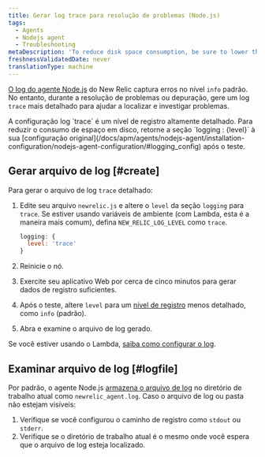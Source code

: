 ```yaml
---
title: Gerar log trace para resolução de problemas (Node.js)
tags:
  - Agents
  - Nodejs agent
  - Troubleshooting
metaDescription: 'To reduce disk space consumption, be sure to lower the ''trace'' log level after generating a troubleshooting log for your New Relic Node.js agent.'
freshnessValidatedDate: never
translationType: machine
---
```


[O log do agente Node.js](/docs/apm/agents/nodejs-agent/installation-configuration/nodejs-agent-configuration/#logging_config) do New Relic captura erros no nível `info` padrão. No entanto, durante a resolução de problemas ou depuração, gere um log `trace` mais detalhado para ajudar a localizar e investigar problemas.

<Callout variant="important">
  A configuração log `trace` é um nível de registro altamente detalhado. Para reduzir o consumo de espaço em disco, retorne a seção `logging : {level}` à sua [configuração original](/docs/apm/agents/nodejs-agent/installation-configuration/nodejs-agent-configuration/#logging_config) após o teste.
</Callout>

## Gerar arquivo de log [#create]

Para gerar o arquivo de log `trace` detalhado:

1. Edite seu arquivo `newrelic.js` e altere o `level` da seção `logging` para `trace`. Se estiver usando variáveis de ambiente (com Lambda, esta é a maneira mais comum), defina `NEW_RELIC_LOG_LEVEL` como `trace`.

   ```js
   logging: {
     level: 'trace'
   }
   ```

2. Reinicie o nó.

3. Exercite seu aplicativo Web por cerca de cinco minutos para gerar dados de registro suficientes.

4. Após o teste, altere `level` para um [nível de registro](/docs/apm/agents/nodejs-agent/installation-configuration/nodejs-agent-configuration/#log_level) menos detalhado, como `info` (padrão).

5. Abra e examine o arquivo de log gerado.

Se você estiver usando o Lambda, [saiba como configurar o log](/docs/serverless-function-monitoring/aws-lambda-monitoring/troubleshooting/troubleshoot-enabling-serverless-monitoring-aws-lambda/#attach-logs).

## Examinar arquivo de log [#logfile]

Por padrão, o agente Node.js [armazena o arquivo de log](/docs/apm/agents/nodejs-agent/installation-configuration/nodejs-agent-configuration/#log) no diretório de trabalho atual como `newrelic_agent.log`. Caso o arquivo de log ou pasta não estejam visíveis:

1. Verifique se você configurou o caminho de registro como `stdout` ou `stderr`.
2. Verifique se o diretório de trabalho atual é o mesmo onde você espera que o arquivo de log esteja localizado.